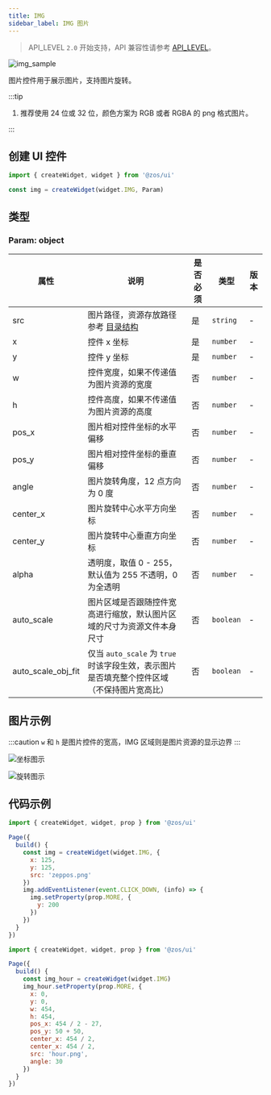 ```yaml
---
title: IMG
sidebar_label: IMG 图片
---
```


> API_LEVEL `2.0` 开始支持，API 兼容性请参考 [API_LEVEL](../../../../../guides/framework/device/compatibility.md)。

![img_sample](/img/api/img_sample.jpg)

图片控件用于展示图片，支持图片旋转。

:::tip

1. 推荐使用 24 位或 32 位，颜色方案为 RGB 或者 RGBA 的 png 格式图片。

:::

## 创建 UI 控件

```js
import { createWidget, widget } from '@zos/ui'

const img = createWidget(widget.IMG, Param)
```

## 类型

### Param: object

| 属性               | 说明                                                                                       | 是否必须 | 类型      | 版本 |
| ------------------ | ------------------------------------------------------------------------------------------ | -------- | --------- | ---- |
| src                | 图片路径，资源存放路径参考 [目录结构](../../../../../guides/architecture/folder-structure.mdx)               | 是       | `string`  | -    |
| x                  | 控件 x 坐标                                                                                | 是       | `number`  | -    |
| y                  | 控件 y 坐标                                                                                | 是       | `number`  | -    |
| w                  | 控件宽度，如果不传递值为图片资源的宽度                                                     | 否       | `number`  | -    |
| h                  | 控件高度，如果不传递值为图片资源的高度                                                     | 否       | `number`  | -    |
| pos_x              | 图片相对控件坐标的水平偏移                                                                 | 否       | `number`  | -    |
| pos_y              | 图片相对控件坐标的垂直偏移                                                                 | 否       | `number`  | -    |
| angle              | 图片旋转角度，12 点方向为 0 度                                                             | 否       | `number`  | -    |
| center_x           | 图片旋转中心水平方向坐标                                                                   | 否       | `number`  | -    |
| center_y           | 图片旋转中心垂直方向坐标                                                                   | 否       | `number`  | -    |
| alpha              | 透明度，取值 0 - 255，默认值为 255 不透明，0 为全透明                                      | 否       | `number`  | -    |
| auto_scale         | 图片区域是否跟随控件宽高进行缩放，默认图片区域的尺寸为资源文件本身尺寸                         | 否       | `boolean` | -    |
| auto_scale_obj_fit | 仅当 `auto_scale` 为 `true` 时该字段生效，表示图片是否填充整个控件区域（不保持图片宽高比） | 否       | `boolean` | -    |

## 图片示例

:::caution
`w` 和 `h` 是图片控件的宽高，IMG 区域则是图片资源的显示边界
:::

![坐标图示](/img/api/img_pos.jpg)

![旋转图示](/img/api/img_angle.jpg)

## 代码示例

```js
import { createWidget, widget, prop } from '@zos/ui'

Page({
  build() {
    const img = createWidget(widget.IMG, {
      x: 125,
      y: 125,
      src: 'zeppos.png'
    })
    img.addEventListener(event.CLICK_DOWN, (info) => {
      img.setProperty(prop.MORE, {
        y: 200
      })
    })
  }
})
```

```js
import { createWidget, widget, prop } from '@zos/ui'

Page({
  build() {
    const img_hour = createWidget(widget.IMG)
    img_hour.setProperty(prop.MORE, {
      x: 0,
      y: 0,
      w: 454,
      h: 454,
      pos_x: 454 / 2 - 27,
      pos_y: 50 + 50,
      center_x: 454 / 2,
      center_x: 454 / 2,
      src: 'hour.png',
      angle: 30
    })
  }
})
```
